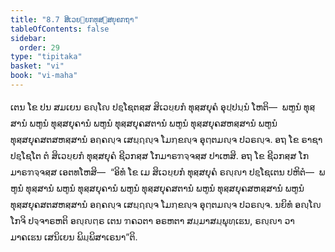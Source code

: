 ```yaml
---
title: "8.7 ສິເວຍ຺ຍກທຸສ຺ສຍຸຄກຖາ"
tableOfContents: false
sidebar:
  order: 29
type: "tipitaka"
basket: "vi"
book: "vi-maha"
---
```



<DynamicBreadcrumb />

<Division number="335" book="vi-maha">

<Paragraph number="1583" book="vi-maha">
ເຕນ ໂຂ ປນ ສມເຍນ ຣຎ຺ໂຎ ປຊ຺ໂຊຕສ຺ສ ສິເວຍ຺ຍກໍ ທຸສ຺ສຍຸຄໍ ອຸປ຺ປນ຺ນໍ ໂຫຕິ—  ພຫູນໍ ທຸສ຺ສານໍ ພຫູນໍ ທຸສ຺ສຍຸຄານໍ ພຫູນໍ ທຸສ຺ສຍຸຄສຕານໍ ພຫູນໍ ທຸສ຺ສຍຸຄສຫສ຺ສານໍ ພຫູນໍ ທຸສ຺ສຍຸຄສຕສຫສ຺ສານໍ ອຄ຺ຄຎ຺ຈ ເສຏ຺ຐຎ຺ຈ ໂມກ຺ຂຎ຺ຈ ອຸຕ຺ຕມຎ຺ຈ ປວຣຎ຺ຈ. ອຖ ໂຂ ຣາຊາ ປຊ຺ໂຊໂຕ ຕໍ ສິເວຍ຺ຍກໍ ທຸສ຺ສຍຸຄໍ ຊີວກສ຺ສ ໂກມາຣຠຈ຺ຈສ຺ສ ປາເຫສິ. ອຖ ໂຂ ຊີວກສ຺ສ ໂກມາຣຠຈ຺ຈສ຺ສ ເອຕທໂຫສິ—  “ອິທໍ ໂຂ ເມ ສິເວຍ຺ຍກໍ ທຸສ຺ສຍຸຄໍ ຣຎ຺ຎາ ປຊ຺ໂຊເຕນ ປຫິຕໍ—  ພຫູນໍ ທຸສ຺ສານໍ ພຫູນໍ ທຸສ຺ສຍຸຄານໍ ພຫູນໍ ທຸສ຺ສຍຸຄສຕານໍ ພຫູນໍ ທຸສ຺ສຍຸຄສຫສ຺ສານໍ ພຫູນໍ ທຸສ຺ສຍຸຄສຕສຫສ຺ສານໍ ອຄ຺ຄຎ຺ຈ ເສຏ຺ຐຎ຺ຈ ໂມກ຺ຂຎ຺ຈ ອຸຕ຺ຕມຎ຺ຈ ປວຣຎ຺ຈ. ນຍິທໍ ອຎ຺ໂຎ ໂກຈິ ປຈ຺ຈາຣຫຕິ ອຎ຺ຎຕ຺ຣ ເຕນ ຠຄວຕາ ອຣຫຕາ ສມ຺ມາສມ຺ພຸທ຺ເຘນ, ຣຎ຺ຎາ ວາ ມາຄເຘນ ເສນິເຍນ ພິມ຺ພິສາເຣນາ”ຕິ.
</Paragraph>
</Division>